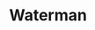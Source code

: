 
# Waterman

<ProjectDetails
  region="North"
  house="House Waterman"
  type="Castle"
  status="In Progress"
  warp="/warp waterman"
  projectLead="lord_damascus"
  dateStarted="August 22, 2015"
  dateCompleted="Invalid Date"
/>

